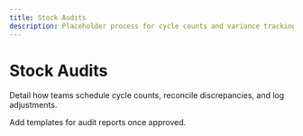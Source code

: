 ```yaml
---
title: Stock Audits
description: Placeholder process for cycle counts and variance tracking.
---
```


# Stock Audits

Detail how teams schedule cycle counts, reconcile discrepancies, and log adjustments.

Add templates for audit reports once approved.
